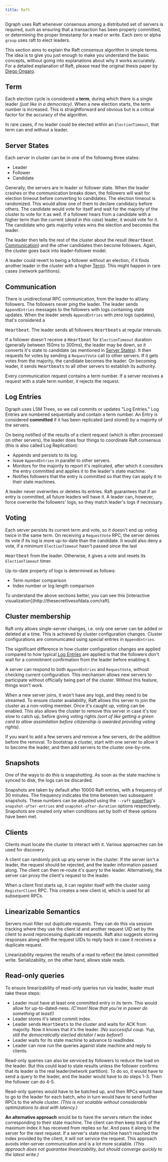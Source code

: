 ```yaml
---
title: Raft
---
```



<DgraphWIP />

Dgraph uses Raft whenever consensus among a distributed set of servers is
required, such as ensuring that a transaction has been properly committed, or
determining the proper timestamp for a read or write. Each zero or alpha `group`
uses raft to elect leaders.

This section aims to explain the Raft consensus algorithm in simple terms. The
idea is to give you just enough to make you understand the basic concepts,
without going into explanations about why it works accurately. For a detailed
explanation of Raft, please read the original thesis paper by
[Diego Ongaro](https://github.com/ongardie/dissertation).

## Term

Each election cycle is considered a **term**, during which there is a single
leader _(just like in a democracy)_. When a new election starts, the term number
is increased. This is straightforward and obvious but is a critical factor for
the accuracy of the algorithm.

In rare cases, if no leader could be elected within an `ElectionTimeout`, that
term can end without a leader.

## Server States

Each server in cluster can be in one of the following three states:

- Leader
- Follower
- Candidate

Generally, the servers are in leader or follower state. When the leader crashes
or the communication breaks down, the followers will wait for election timeout
before converting to candidates. The election timeout is randomized. This would
allow one of them to declare candidacy before others. The candidate would vote
for itself and wait for the majority of the cluster to vote for it as well. If a
follower hears from a candidate with a higher term than the current (_dead in
this case_) leader, it would vote for it. The candidate who gets majority votes
wins the election and becomes the leader.

The leader then tells the rest of the cluster about the result
(<tt>Heartbeat</tt> [Communication](./#communication)) and the other candidates
then become followers. Again, the cluster goes back into leader-follower model.

A leader could revert to being a follower without an election, if it finds
another leader in the cluster with a higher [Term](./#term)). This might happen
in rare cases (network partitions).

## Communication

There is unidirectional RPC communication, from the leader to all/any followers.
The followers never ping the leader. The leader sends `AppendEntries` messages
to the followers with logs containing state updates. When the leader sends
`AppendEntries` with zero logs (updates), that's considered a

<tt>Heartbeat</tt>. The leader sends all followers <tt>Heartbeats</tt> at
regular intervals.

If a follower doesn't receive a <tt>Heartbeat</tt> for `ElectionTimeout`
duration (generally between 150ms to 300ms), the leader may be down, so it
converts it's state to candidate (as mentioned in
[Server States](./#server-states)). It then requests for votes by sending a
`RequestVote` call to other servers. If it gets votes from the majority, the
candidate becomes the leader. On becoming leader, it sends <tt>Heartbeats</tt>
to all other servers to establish its authority.

Every communication request contains a term number. If a server receives a
request with a stale term number, it rejects the request.

## Log Entries

Dgraph uses LSM Trees, so we call commits or updates "Log Entries." Log Entries
are numbered sequentially and contain a term number. An Entry is considered
**committed** if it has been replicated (and stored) by a majority of the
servers.

On being notified of the results of a client request (which is often processed
on other servers), the leader does four things to coordinate Raft consensus
(this is also called Log Replication):

- Appends and persists to its log.
- Issue `AppendEntries` in parallel to other servers.
- Monitors for the majority to report it's replicated, after which it considers
  the entry committed and applies it to the leader's state machine.
- Notifies followers that the entry is committed so that they can apply it to
  their state machines.

A leader never overwrites or deletes its entries. Raft guarantees that if an
entry is committed, all future leaders will have it. A leader can, however,
force overwrite the followers' logs, so they match leader's logs if necessary.

## Voting

Each server persists its current term and vote, so it doesn't end up voting
twice in the same term. On receiving a `RequestVote` RPC, the server denies its
vote if its log is more up-to-date than the candidate. It would also deny a
vote, if a minimum `ElectionTimeout` hasn't passed since the last

<tt>Heartbeat</tt> from the leader. Otherwise, it gives a vote and resets its
`ElectionTimeout` timer.

Up-to-date property of logs is determined as follows:

- Term number comparison
- Index number or log length comparison

<Tip>
  To understand the above sections better, you can see this [interactive
  visualization](http://thesecretlivesofdata.com/raft).
</Tip>

## Cluster membership

Raft only allows single-server changes, i.e. only one server can be added or
deleted at a time. This is achieved by cluster configuration changes. Cluster
configurations are communicated using special entries in `AppendEntries`.

The significant difference in how cluster configuration changes are applied
compared to how typical [Log Entries](./#log-entries) are applied is that the
followers don't wait for a commitment confirmation from the leader before
enabling it.

A server can respond to both `AppendEntries` and `RequestVote`, without checking
current configuration. This mechanism allows new servers to participate without
officially being part of the cluster. Without this feature, things won't work.

When a new server joins, it won't have any logs, and they need to be streamed.
To ensure cluster availability, Raft allows this server to join the cluster as a
non-voting member. Once it's caught up, voting can be enabled. This also allows
the cluster to remove this server in case it's too slow to catch up, before
giving voting rights _(sort of like getting a green card to allow assimilation
before citizenship is awarded providing voting rights)_.

<Tip>
  If you want to add a few servers and remove a few servers, do the addition
  before the removal. To bootstrap a cluster, start with one server to allow it
  to become the leader, and then add servers to the cluster one-by-one.
</Tip>

## Snapshots

One of the ways to do this is snapshotting. As soon as the state machine is
synced to disk, the logs can be discarded.

Snapshots are taken by default after 10000 Raft entries, with a frequency of 30
minutes. The frequency indicates the time between two subsequent snapshots.
These numbers can be adjusted using the `--raft`
[superflag](/dgraph/cli/command-reference)'s `snapshot-after-entries` and
`snapshot-after-duration` options respectively. Snapshots are created only when
conditions set by both of these options have been met.

## Clients

Clients must locate the cluster to interact with it. Various approaches can be
used for discovery.

A client can randomly pick up any server in the cluster. If the server isn't a
leader, the request should be rejected, and the leader information passed along.
The client can then re-route it's query to the leader. Alternatively, the server
can proxy the client's request to the leader.

When a client first starts up, it can register itself with the cluster using
`RegisterClient` RPC. This creates a new client id, which is used for all
subsequent RPCs.

## Linearizable Semantics

Servers must filter out duplicate requests. They can do this via session
tracking where they use the client id and another request UID set by the client
to avoid reprocessing duplicate requests. Raft also suggests storing responses
along with the request UIDs to reply back in case it receives a duplicate
request.

Linearizability requires the results of a read to reflect the latest committed
write. Serializability, on the other hand, allows stale reads.

## Read-only queries

To ensure linearizability of read-only queries run via leader, leader must take
these steps:

- Leader must have at least one committed entry in its term. This would allow
  for up-to-dated-ness. _(C'mon! Now that you're in power do something at
  least!)_
- Leader stores it's latest commit index.
- Leader sends <tt>Heartbeats</tt> to the cluster and waits for ACK from
  majority. Now it knows that it's the leader. _(No successful coup. Yup, still
  the democratically elected dictator I was before!)_
- Leader waits for its state machine to advance to readIndex.
- Leader can now run the queries against state machine and reply to clients.

Read-only queries can also be serviced by followers to reduce the load on the
leader. But this could lead to stale results unless the follower confirms that
its leader is the real leader(network partition). To do so, it would have to
send a query to the leader, and the leader would have to do steps 1-3. Then the
follower can do 4-5.

Read-only queries would have to be batched up, and then RPCs would have to go to
the leader for each batch, who in turn would have to send further RPCs to the
whole cluster. _(This is not scalable without considerable optimizations to deal
with latency.)_

**An alternative approach** would be to have the servers return the index
corresponding to their state machine. The client can then keep track of the
maximum index it has received from replies so far. And pass it along to the
server for the next request. If a server's state machine hasn't reached the
index provided by the client, it will not service the request. This approach
avoids inter-server communication and is a lot more scalable. _(This approach
does not guarantee linearizability, but should converge quickly to the latest
write.)_
